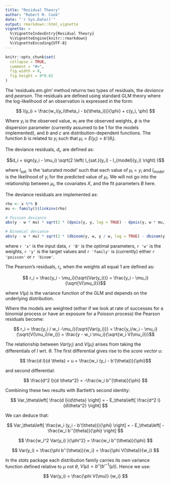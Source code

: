 ```yaml
---
title: "Residual Theory"
author: "Robert M. Cook"
date: "`r Sys.Date()`"
output: rmarkdown::html_vignette
vignette: >
  %\VignetteIndexEntry{Residual Theory}
  %\VignetteEngine{knitr::rmarkdown}
  %\VignetteEncoding{UTF-8}
---
```


```r
knitr::opts_chunk$set(
  collapse = TRUE,
  comment = "#>",
  fig.width = 8,
  fig.height = 8*0.62
)
```

The 'residuals.em.glm' method returns two types of residuals, the *deviance* and *pearson*.  The residuals are defined using standard GLM theory where the log-likelihood of an observation is expressed in the form:

$$ l(y_i) = \frac{w_i(y_i\theta_i - b(\theta_i))}{\phi}  + c(y_i, \phi) $$

Where $y_i$ is the observed value,  $w_i$ are the observed weights, $\phi$ is the dispersion parameter (currently assumed to be 1 for the models implemented), and $b$ and $c$ are distribution-dependent functions.  The function $b$ is related to $y_i$ such that $\mu_i = E(y_i) = b'(\theta_i)$.


The deviance residuals, $d_i$, are defined as:

$$d_i = sign(y_i - \mu_i) \sqrt{2 \left( l_{sat.}(y_i) - l_{model}(y_i) \right) }$$

where $l_{sat.}$ is the 'saturated model' such that each value of $\mu_i = y_i$ and $l_{model}$ is the  likelihood of $y_i$ for the predicted value of $\mu_i$.  We will not go into the relationship between $\mu_i$, the covariates $X$, and the fit parameters $B$ here. 

The deviance residuals are implemented as:

``` r
rho <- x %*% B
mu <- family()$linkinv(rho)

# Poisson deviance
abs(y - w * mu) * sqrt(2 * (dpois(y, y, log = TRUE) - dpois(y, w * mu, log = TRUE)))

# Binomial deviance
abs(y - w * mu) * sqrt(2 * (dbinom(y, w, y / w, log = TRUE) - dbinom(y, w, mu, log = TRUE)))
```

where `r 'x'` is the input data, `r 'B'` is the optimal parameters, `r 'w'` is the weights, `r 'y'` is the target values  and `r 'family'` is (currently) either `r 'poisson'` or `r 'binom'`.

The Pearson's residuals, $r_i$, when the weights all equal 1 are defined as:

$$ r_i = \frac{y_i - \mu_i}{\sqrt{Var(y_i)}} = \frac{y_i - \mu_i}{\sqrt{V(\mu_i)}}$$

where $V(\mu)$ is the variance function of the GLM and depends on the underlying distribution.

Where the models are weighted (either if we look at rate of successes for a binomial process or have an exposure for a Poisson process) the Pearson residuals become:

$$ r_i = \frac{y_i / w_i -\mu_i}{\sqrt{Var(y_i)}} = \frac{y_i/w_i - \mu_i}{\sqrt{V(\mu_i)/w_i}}  = \frac{y - w_i \mu_i}{\sqrt{w_i V(\mu_i)}}$$

The relationship between $Var(y_i)$ and $V(\mu_i)$ arises from taking the differentials of $l$ wrt. $\theta$.  The first differential gives rise to the *score vector* $u$:

$$ \frac{d l}{d \theta} = u = \frac{w_i (y_i - b'(\theta))}{\phi}$$

and second differential:

$$ \frac{d^2 l}{d \theta^2} = -\frac{w_i b''(\theta)}{\phi} $$

Combining these two results with Bartlett's second identity:

$$ Var_\theta\left[ \frac{d l}{d\theta} \right] = - E_\theta\left[ \frac{d^2 l}{d\theta^2} \right] $$

We can deduce that:

$$ Var_\theta\left[ \frac{w_i (y_i - b'(\theta))}{\phi} \right] = - E_\theta\left[ -\frac{w_i b''(\theta)}{\phi} \right] $$

$$ \frac{w_i^2 Var(y_i) }{\phi^2}  = \frac{w_i b''(\theta)}{\phi} $$

$$ Var(y_i) = \frac{\phi b''(\theta)}{w_i} = \frac{\phi V(\theta)}{w_i} $$

In the *stats* package each distribution family carries its own variance function defined relative to $\mu$ not $\theta$, $V(\mu) = b''(b'^{-1}(\mu))$.     Hence we use:

$$ Var(y_i) = \frac{\phi V(\mu)} {w_i} $$


